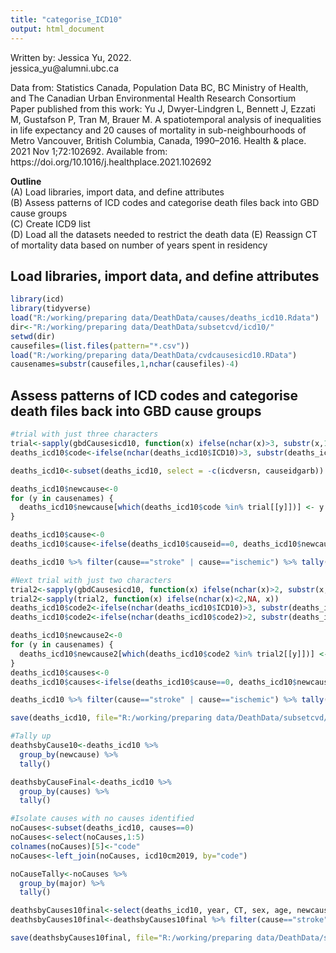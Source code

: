 ```yaml
---
title: "categorise_ICD10"
output: html_document
---
```


   Written by: Jessica Yu, 2022.                                                                         
               jessica_yu@alumni.ubc.ca                                                                               
                                                                                             
   Data from: Statistics Canada, Population Data BC, BC Ministry of Health, and The Canadian Urban Environmental Health Research Consortium                       
   Paper published from this work: 
   Yu J, Dwyer-Lindgren L, Bennett J, Ezzati M, Gustafson P, Tran M, Brauer M. A spatiotemporal analysis of inequalities in life expectancy and 20 causes of mortality in sub-neighbourhoods of Metro Vancouver, British Columbia, Canada, 1990–2016. Health & place. 2021 Nov 1;72:102692. Available from: https://doi.org/10.1016/j.healthplace.2021.102692                                                    
                                                                                                         
   **Outline**                                                                                               
             (A) Load libraries, import data, and define attributes                                                  
             (B) Assess patterns of ICD codes and categorise death files back into GBD cause groups                                              
             (C) Create ICD9 list                                                                      
             (D) Load all the datasets needed to restrict the death data
             (E) Reassign CT of mortality data based on number of years spent in residency

## Load libraries, import data, and define attributes   

```r
library(icd)
library(tidyverse)
load("R:/working/preparing data/DeathData/causes/deaths_icd10.Rdata")
dir<-"R:/working/preparing data/DeathData/subsetcvd/icd10/"
setwd(dir)
causefiles=(list.files(pattern="*.csv"))
load("R:/working/preparing data/DeathData/cvdcausesicd10.RData")
causenames=substr(causefiles,1,nchar(causefiles)-4)
```

## Assess patterns of ICD codes and categorise death files back into GBD cause groups   

```r
#trial with just three characters
trial<-sapply(gbdCausesicd10, function(x) ifelse(nchar(x)>3, substr(x,1,nchar(x)-1), x))
deaths_icd10$code<-ifelse(nchar(deaths_icd10$ICD10)>3, substr(deaths_icd10$ICD10,1,nchar(deaths_icd10$ICD10)-1), deaths_icd10$ICD10)

deaths_icd10<-subset(deaths_icd10, select = -c(icdversn, causeidgarb))

deaths_icd10$newcause<-0
for (y in causenames) {
  deaths_icd10$newcause[which(deaths_icd10$code %in% trial[[y]])] <- y
}

deaths_icd10$cause<-0
deaths_icd10$cause<-ifelse(deaths_icd10$causeid==0, deaths_icd10$newcause, deaths_icd10$causeid)

deaths_icd10 %>% filter(cause=="stroke" | cause=="ischemic") %>% tally() #4114 counts

#Next trial with just two characters
trial2<-sapply(gbdCausesicd10, function(x) ifelse(nchar(x)>2, substr(x,1,nchar(x)-2), x))
trial2<-sapply(trial2, function(x) ifelse(nchar(x)<2,NA, x))
deaths_icd10$code2<-ifelse(nchar(deaths_icd10$ICD10)>3, substr(deaths_icd10$ICD10,1,nchar(deaths_icd10$ICD10)-2), deaths_icd10$ICD10)
deaths_icd10$code2<-ifelse(nchar(deaths_icd10$code2)>2, substr(deaths_icd10$code2,1,nchar(deaths_icd10$code2)-1), deaths_icd10$code2)

deaths_icd10$newcause2<-0
for (y in causenames) {
  deaths_icd10$newcause2[which(deaths_icd10$code2 %in% trial2[[y]])] <- y
}
deaths_icd10$causes<-0
deaths_icd10$causes<-ifelse(deaths_icd10$cause==0, deaths_icd10$newcause2, deaths_icd10$cause)

deaths_icd10 %>% filter(cause=="stroke" | cause=="ischemic") %>% tally() #4114

save(deaths_icd10, file="R:/working/preparing data/DeathData/subsetcvd/icd10/deaths_icd10.RDATA")

#Tally up
deathsbyCause10<-deaths_icd10 %>%
  group_by(newcause) %>%
  tally()

deathsbyCauseFinal<-deaths_icd10 %>%
  group_by(causes) %>%
  tally()

#Isolate causes with no causes identified
noCauses<-subset(deaths_icd10, causes==0)
noCauses<-select(noCauses,1:5)
colnames(noCauses)[5]<-"code"
noCauses<-left_join(noCauses, icd10cm2019, by="code")

noCauseTally<-noCauses %>%
  group_by(major) %>%
  tally()

deathsbyCauses10final<-select(deaths_icd10, year, CT, sex, age, newcause2) %>% rename(cause=newcause2)
deathsbyCauses10final<-deathsbyCauses10final %>% filter(cause=="stroke" | cause=="ischemic")  #52233

save(deathsbyCauses10final, file="R:/working/preparing data/DeathData/subsetcvd/icd10/deathsbyCauseICD10.RDATA")
```

